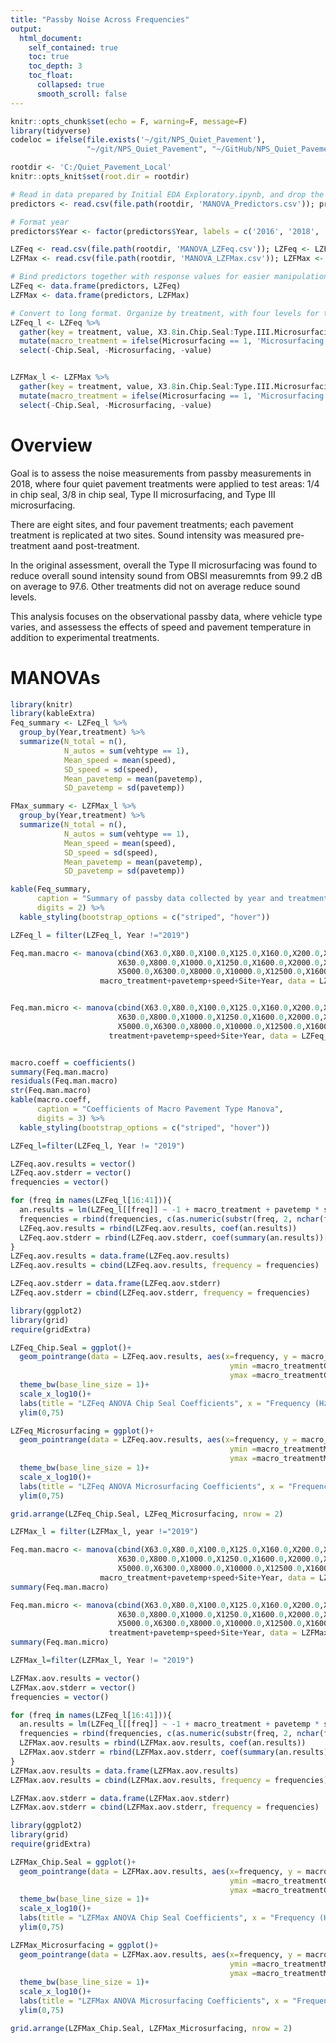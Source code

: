 ```yaml
---
title: "Passby Noise Across Frequencies"
output: 
  html_document:
    self_contained: true
    toc: true
    toc_depth: 3
    toc_float:
      collapsed: true
      smooth_scroll: false
---
```


<!-- saved from url=(0014)about:internet -->
<!-- This needs to be manually added to the second line of the html -->

```r
knitr::opts_chunk$set(echo = F, warning=F, message=F)
library(tidyverse)
codeloc = ifelse(file.exists('~/git/NPS_Quiet_Pavement'),
                 "~/git/NPS_Quiet_Pavement", "~/GitHub/NPS_Quiet_Pavement")

rootdir <- 'C:/Quiet_Pavement_Local'
knitr::opts_knit$set(root.dir = rootdir)

# Read in data prepared by Initial EDA Exploratory.ipynb, and drop the first column of rownames.
predictors <- read.csv(file.path(rootdir, 'MANOVA_Predictors.csv')); predictors <- predictors[-grep('^X$', names(predictors))]

# Format year
predictors$Year <- factor(predictors$Year, labels = c('2016', '2018', '2019')) # From 0, 1, 2

LZFeq <- read.csv(file.path(rootdir, 'MANOVA_LZFeq.csv')); LZFeq <- LZFeq[-grep('^X$', names(LZFeq))] 
LZFMax <- read.csv(file.path(rootdir, 'MANOVA_LZFMax.csv')); LZFMax <- LZFMax[-grep('^X$', names(LZFMax))]

# Bind predictors together with response values for easier manipulation
LZFeq <- data.frame(predictors, LZFeq)
LZFMax <- data.frame(predictors, LZFMax)

# Convert to long format. Organize by treatment, with four levels for the treatments in 2018. 
LZFeq_l <- LZFeq %>% 
  gather(key = treatment, value, X3.8in.Chip.Seal:Type.III.Microsurfacing) %>%
  mutate(macro_treatment = ifelse(Microsurfacing == 1, 'Microsurfacing', 'Chip.Seal')) %>%
  select(-Chip.Seal, -Microsurfacing, -value)


LZFMax_l <- LZFMax %>% 
  gather(key = treatment, value, X3.8in.Chip.Seal:Type.III.Microsurfacing) %>%
  mutate(macro_treatment = ifelse(Microsurfacing == 1, 'Microsurfacing', 'Chip.Seal')) %>%
  select(-Chip.Seal, -Microsurfacing, -value)

```

# Overview

Goal is to assess the noise measurements from passby measurements in 2018, where four quiet pavement treatments were applied to test areas: 1/4 in chip seal, 3/8 in chip seal, Type II microsurfacing, and Type III microsurfacing. 

There are eight sites, and four pavement treatments; each pavement treatment is replicated at two sites. Sound intensity was measured pre-treatment aand post-treatment.

In the original assessment, overall the Type II microsurfacing was found to reduce overall sound intensity sound from OBSI measuremnts from 99.2 dB on average to 97.6. Other treatments did not on average reduce sound levels.

This analysis focuses on the observational passby data, where vehicle type varies, and assessess the effects of speed and pavement temperature in addition to experimental treatments.

# MANOVAs 

```r
library(knitr)
library(kableExtra)
Feq_summary <- LZFeq_l %>%
  group_by(Year,treatment) %>%  
  summarize(N_total = n(),
            N_autos = sum(vehtype == 1),
            Mean_speed = mean(speed),
            SD_speed = sd(speed),
            Mean_pavetemp = mean(pavetemp),
            SD_pavetemp = sd(pavetemp))

FMax_summary <- LZFMax_l %>%
  group_by(Year,treatment) %>%  
  summarize(N_total = n(),
            N_autos = sum(vehtype == 1),
            Mean_speed = mean(speed),
            SD_speed = sd(speed),
            Mean_pavetemp = mean(pavetemp),
            SD_pavetemp = sd(pavetemp))

kable(Feq_summary,
      caption = "Summary of passby data collected by year and treatment.",
      digits = 2) %>% 
  kable_styling(bootstrap_options = c("striped", "hover")) 

```

```r

LZFeq_l = filter(LZFeq_l, Year !="2019")

Feq.man.macro <- manova(cbind(X63.0,X80.0,X100.0,X125.0,X160.0,X200.0,X250.0,X315.0,X400.0,X500.0,
                        X630.0,X800.0,X1000.0,X1250.0,X1600.0,X2000.0,X2500.0,X3150.0,X4000.0,
                        X5000.0,X6300.0,X8000.0,X10000.0,X12500.0,X16000.0,X20000.0)~
                    macro_treatment+pavetemp+speed+Site+Year, data = LZFeq_l)


Feq.man.micro <- manova(cbind(X63.0,X80.0,X100.0,X125.0,X160.0,X200.0,X250.0,X315.0,X400.0,X500.0,
                        X630.0,X800.0,X1000.0,X1250.0,X1600.0,X2000.0,X2500.0,X3150.0,X4000.0,
                        X5000.0,X6300.0,X8000.0,X10000.0,X12500.0,X16000.0,X20000.0)~
                      treatment+pavetemp+speed+Site+Year, data = LZFeq_l)


macro.coeff = coefficients()
summary(Feq.man.macro)
residuals(Feq.man.macro)
str(Feq.man.macro)
kable(macro.coeff,
      caption = "Coefficients of Macro Pavement Type Manova",
      digits = 3) %>% 
  kable_styling(bootstrap_options = c("striped", "hover")) 
```

```r
LZFeq_l=filter(LZFeq_l, Year != "2019")

LZFeq.aov.results = vector()
LZFeq.aov.stderr = vector()
frequencies = vector()

for (freq in names(LZFeq_l[16:41])){
  an.results = lm(LZFeq_l[[freq]] ~ -1 + macro_treatment + pavetemp * speed + Site + Year, data = LZFeq_l)
  frequencies = rbind(frequencies, c(as.numeric(substr(freq, 2, nchar(freq)))))
  LZFeq.aov.results = rbind(LZFeq.aov.results, coef(an.results))
  LZFeq.aov.stderr = rbind(LZFeq.aov.stderr, coef(summary(an.results))[,"Std. Error"])
}
LZFeq.aov.results = data.frame(LZFeq.aov.results)
LZFeq.aov.results = cbind(LZFeq.aov.results, frequency = frequencies)

LZFeq.aov.stderr = data.frame(LZFeq.aov.stderr)
LZFeq.aov.stderr = cbind(LZFeq.aov.stderr, frequency = frequencies)
``` 


```r
library(ggplot2)
library(grid)
require(gridExtra)

LZFeq_Chip.Seal = ggplot()+
  geom_pointrange(data = LZFeq.aov.results, aes(x=frequency, y = macro_treatmentChip.Seal,
                                                 ymin =macro_treatmentChip.Seal + LZFeq.aov.stderr$macro_treatmentChip.Seal*-2,
                                                 ymax =macro_treatmentChip.Seal +LZFeq.aov.stderr$macro_treatmentChip.Seal*2))+
  theme_bw(base_line_size = 1)+
  scale_x_log10()+
  labs(title = "LZFeq ANOVA Chip Seal Coefficients", x = "Frequency (Hz)", y = "Sound Intensity (dB)")+
  ylim(0,75)

LZFeq_Microsurfacing = ggplot()+
  geom_pointrange(data = LZFeq.aov.results, aes(x=frequency, y = macro_treatmentMicrosurfacing,
                                                 ymin =macro_treatmentMicrosurfacing + LZFeq.aov.stderr$macro_treatmentMicrosurfacing*-2,
                                                 ymax =macro_treatmentMicrosurfacing +LZFeq.aov.stderr$macro_treatmentMicrosurfacing*2))+
  theme_bw(base_line_size = 1)+
  scale_x_log10()+
  labs(title = "LZFeq ANOVA Microsurfacing Coefficients", x = "Frequency (Hz)", y = "Sound Intensity (dB)")+
  ylim(0,75)

grid.arrange(LZFeq_Chip.Seal, LZFeq_Microsurfacing, nrow = 2)

```









```r
LZFMax_l = filter(LZFMax_l, year !="2019")

Feq.man.macro <- manova(cbind(X63.0,X80.0,X100.0,X125.0,X160.0,X200.0,X250.0,X315.0,X400.0,X500.0,
                        X630.0,X800.0,X1000.0,X1250.0,X1600.0,X2000.0,X2500.0,X3150.0,X4000.0,
                        X5000.0,X6300.0,X8000.0,X10000.0,X12500.0,X16000.0,X20000.0)~
                    macro_treatment+pavetemp+speed+Site+Year, data = LZFMax_l)
summary(Feq.man.macro)

Feq.man.micro <- manova(cbind(X63.0,X80.0,X100.0,X125.0,X160.0,X200.0,X250.0,X315.0,X400.0,X500.0,
                        X630.0,X800.0,X1000.0,X1250.0,X1600.0,X2000.0,X2500.0,X3150.0,X4000.0,
                        X5000.0,X6300.0,X8000.0,X10000.0,X12500.0,X16000.0,X20000.0)~
                      treatment+pavetemp+speed+Site+Year, data = LZFMax_l)
summary(Feq.man.micro)

```
```r
LZFMax_l=filter(LZFMax_l, Year != "2019")

LZFMax.aov.results = vector()
LZFMax.aov.stderr = vector()
frequencies = vector()

for (freq in names(LZFeq_l[16:41])){
  an.results = lm(LZFeq_l[[freq]] ~ -1 + macro_treatment + pavetemp * speed + Site + Year, data = LZFMax_l)
  frequencies = rbind(frequencies, c(as.numeric(substr(freq, 2, nchar(freq)))))
  LZFMax.aov.results = rbind(LZFMax.aov.results, coef(an.results))
  LZFMax.aov.stderr = rbind(LZFMax.aov.stderr, coef(summary(an.results))[,"Std. Error"])
}
LZFMax.aov.results = data.frame(LZFMax.aov.results)
LZFMax.aov.results = cbind(LZFMax.aov.results, frequency = frequencies)

LZFMax.aov.stderr = data.frame(LZFMax.aov.stderr)
LZFMax.aov.stderr = cbind(LZFMax.aov.stderr, frequency = frequencies)
```



```r
library(ggplot2)
library(grid)
require(gridExtra)

LZFMax_Chip.Seal = ggplot()+
  geom_pointrange(data = LZFMax.aov.results, aes(x=frequency, y = macro_treatmentChip.Seal,
                                                 ymin =macro_treatmentChip.Seal + LZFMax.aov.stderr$macro_treatmentChip.Seal*-2,
                                                 ymax =macro_treatmentChip.Seal +LZFMax.aov.stderr$macro_treatmentChip.Seal*2))+
  theme_bw(base_line_size = 1)+
  scale_x_log10()+
  labs(title = "LZFMax ANOVA Chip Seal Coefficients", x = "Frequency (Hz)", y = "Sound Intensity (dB)")+
  ylim(0,75)

LZFMax_Microsurfacing = ggplot()+
  geom_pointrange(data = LZFMax.aov.results, aes(x=frequency, y = macro_treatmentMicrosurfacing,
                                                 ymin =macro_treatmentMicrosurfacing + LZFMax.aov.stderr$macro_treatmentMicrosurfacing*-2,
                                                 ymax =macro_treatmentMicrosurfacing +LZFMax.aov.stderr$macro_treatmentMicrosurfacing*2))+
  theme_bw(base_line_size = 1)+
  scale_x_log10()+
  labs(title = "LZFMax ANOVA Microsurfacing Coefficients", x = "Frequency (Hz)", y = "Sound Intensity (dB)")+
  ylim(0,75)

grid.arrange(LZFMax_Chip.Seal, LZFMax_Microsurfacing, nrow = 2)
```








